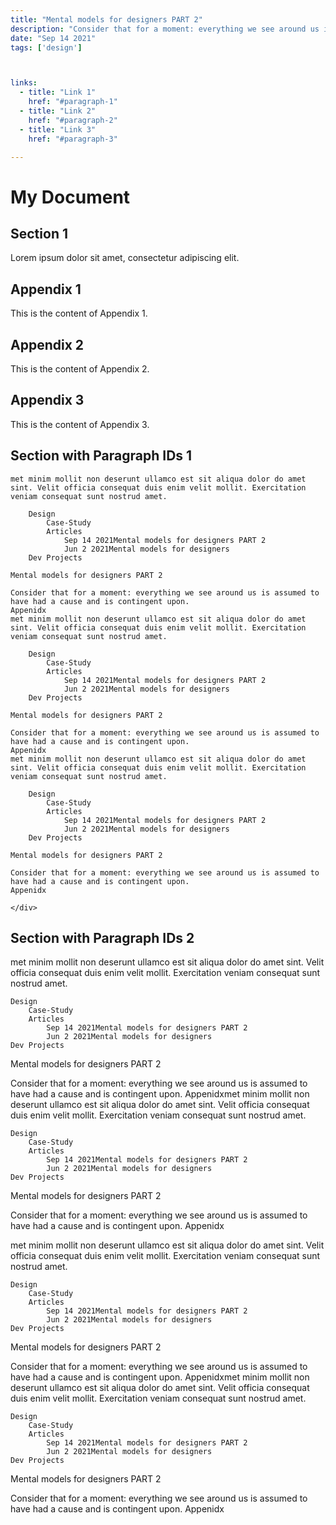 ```yaml
---
title: "Mental models for designers PART 2"
description: "Consider that for a moment: everything we see around us is assumed to have had a cause and is contingent upon."
date: "Sep 14 2021"
tags: ['design']



links:
  - title: "Link 1"
    href: "#paragraph-1"
  - title: "Link 2"
    href: "#paragraph-2"
  - title: "Link 3"
    href: "#paragraph-3"

---
```



<div id="paragraph-1">
    

# My Document



## Section 1

Lorem ipsum dolor sit amet, consectetur adipiscing elit.

## Appendix 1

This is the content of Appendix 1.

## Appendix 2

This is the content of Appendix 2.

## Appendix 3

This is the content of Appendix 3.
## Section with Paragraph IDs 1
    met minim mollit non deserunt ullamco est sit aliqua dolor do amet sint. Velit officia consequat duis enim velit mollit. Exercitation veniam consequat sunt nostrud amet.

        Design
            Case-Study
            Articles
                Sep 14 2021Mental models for designers PART 2
                Jun 2 2021Mental models for designers
        Dev Projects

    Mental models for designers PART 2

    Consider that for a moment: everything we see around us is assumed to have had a cause and is contingent upon.
    Appenidx
    met minim mollit non deserunt ullamco est sit aliqua dolor do amet sint. Velit officia consequat duis enim velit mollit. Exercitation veniam consequat sunt nostrud amet.

        Design
            Case-Study
            Articles
                Sep 14 2021Mental models for designers PART 2
                Jun 2 2021Mental models for designers
        Dev Projects

    Mental models for designers PART 2

    Consider that for a moment: everything we see around us is assumed to have had a cause and is contingent upon.
    Appenidx
    met minim mollit non deserunt ullamco est sit aliqua dolor do amet sint. Velit officia consequat duis enim velit mollit. Exercitation veniam consequat sunt nostrud amet.

        Design
            Case-Study
            Articles
                Sep 14 2021Mental models for designers PART 2
                Jun 2 2021Mental models for designers
        Dev Projects

    Mental models for designers PART 2

    Consider that for a moment: everything we see around us is assumed to have had a cause and is contingent upon.
    Appenidx

    </div>

## Section with Paragraph IDs 2

<div id="paragraph-2">

met minim mollit non deserunt ullamco est sit aliqua dolor do amet sint. Velit officia consequat duis enim velit mollit. Exercitation veniam consequat sunt nostrud amet.

    Design
        Case-Study
        Articles
            Sep 14 2021Mental models for designers PART 2
            Jun 2 2021Mental models for designers
    Dev Projects

Mental models for designers PART 2

Consider that for a moment: everything we see around us is assumed to have had a cause and is contingent upon.
Appenidxmet minim mollit non deserunt ullamco est sit aliqua dolor do amet sint. Velit officia consequat duis enim velit mollit. Exercitation veniam consequat sunt nostrud amet.

    Design
        Case-Study
        Articles
            Sep 14 2021Mental models for designers PART 2
            Jun 2 2021Mental models for designers
    Dev Projects

Mental models for designers PART 2

Consider that for a moment: everything we see around us is assumed to have had a cause and is contingent upon.
Appenidx

</div>

<div id="paragraph-3">

met minim mollit non deserunt ullamco est sit aliqua dolor do amet sint. Velit officia consequat duis enim velit mollit. Exercitation veniam consequat sunt nostrud amet.

    Design
        Case-Study
        Articles
            Sep 14 2021Mental models for designers PART 2
            Jun 2 2021Mental models for designers
    Dev Projects

Mental models for designers PART 2

Consider that for a moment: everything we see around us is assumed to have had a cause and is contingent upon.
Appenidxmet minim mollit non deserunt ullamco est sit aliqua dolor do amet sint. Velit officia consequat duis enim velit mollit. Exercitation veniam consequat sunt nostrud amet.

    Design
        Case-Study
        Articles
            Sep 14 2021Mental models for designers PART 2
            Jun 2 2021Mental models for designers
    Dev Projects

Mental models for designers PART 2

Consider that for a moment: everything we see around us is assumed to have had a cause and is contingent upon.
Appenidx

</div>